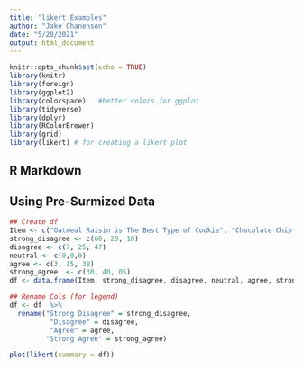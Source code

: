 ```yaml
---
title: "likert Examples"
author: "Jake Chanenson"
date: "5/20/2021"
output: html_document
---
```


```r
knitr::opts_chunk$set(echo = TRUE)
library(knitr)
library(foreign)      
library(ggplot2)      
library(colorspace)   #better colors for ggplot
library(tidyverse)    
library(dplyr)
library(RColorBrewer)
library(grid)
library(likert) # for creating a likert plot
```

## R Markdown



## Using Pre-Surmized Data
```r
## Create df
Item <- c("Oatmeal Raisin is The Best Type of Cookie", "Chocolate Chip is The Best Type of Cookie", "Snickerdoodle is The Best Type of Cookie")
strong_disagree <- c(60, 20, 10)
disagree <- c(7, 25, 47)
neutral <- c(0,0,0)
agree <- c(3, 15, 38)
strong_agree  <- c(30, 40, 05)
df <- data.frame(Item, strong_disagree, disagree, neutral, agree, strong_agree)

## Rename Cols (for legend)
df <- df  %>% 
  rename("Strong Disagree" = strong_disagree,
          "Disagree" = disagree,
          "Agree" = agree,
         "Strong Agree" = strong_agree)

plot(likert(summary = df))
```
